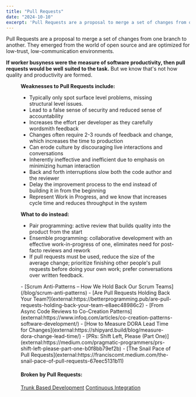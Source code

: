 ```yaml
---
title: "Pull Requests"
date: "2024-10-10"
excerpt: 'Pull Requests are a proposal to merge a set of changes from one branch to another. They'
---
```




Pull Requests are a proposal to merge a set of changes from one branch to another. They emerged from the world of open source and are optimized for low-trust, low-communication environments.

__If worker busyness were the measure of software productivity, then pull requests would be well__ __suited to the task.__ But we know that's not how quality and productivity are formed.

<Figure
  src={PullRequestAntiPattern}
  alt="Pull Request Scrum Anti-Pattern"
  caption="Pull Request Scrum Anti-Pattern"
/>


****Weaknesses to Pull Requests include:****

- Typically only spot surface level problems, missing structural level issues.
- Lead to a false sense of security and reduced sense of accountability
- Increases the effort per developer as they carefully wordsmith feedback
- Changes often require 2-3 rounds of feedback and change, which increases the time to production
- Can erode culture by discouraging live interactions and conversations
- Inherently ineffective and inefficient due to emphasis on minimizing human interaction
- Back and forth interruptions slow both the code author and the reviewer
- Delay the improvement process to the end instead of building it in from the beginning
- Represent Work in Progress, and we know that increases cycle time and reduces throughput in the system

****What to do instead:****

- Pair programming: active review that builds quality into the product from the start
- Ensemble programming: collaborative development with an effective work-in-progress of one, eliminates need for post-facto reviews and rework
- If pull requests must be used, reduce the size of the average change; prioritize finishing other people's pull requests before doing your own work; prefer conversations over written feedback.

<LinkList heading = "Agile Pain Relief Blog Entries">
- [Scrum Anti-Patterns – How We Hold Back Our Scrum Teams](/blog/scrum-anti-patterns)
</LinkList>

<HighlightBox heading="Resource Links" variant="resourceLinks">
- [Are Pull Requests Holding Back Your Team?](external:https://betterprogramming.pub/are-pull-requests-holding-back-your-team-e8aec48986c2)
- [From Async Code Reviews to Co-Creation Patterns](external:https://www.infoq.com/articles/co-creation-patterns-software-development/)
- [How to Measure DORA Lead Time for Changes](external:https://shipyard.build/blog/measure-dora-change-lead-time/)
- [PRs: Shift Left, Please (Part One)](external:https://medium.com/pragmatic-programmers/prs-shift-left-please-part-one-b0f8bb79ef2b)
- [The Snail Pace of Pull Requests](external:https://franciscomt.medium.com/the-snail-pace-of-pull-requests-67eec5131b11)

#### Broken by Pull Requests:

[Trunk Based Development](/glossary/branching-strategies)
[Continuous Integration](/glossary/continuous-integration)
</HighlightBox>
